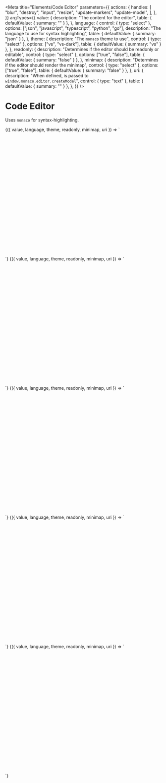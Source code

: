 
<Meta
  title="Elements/Code Editor"
  parameters={{
    actions: {
      handles: [
        "blur",
        "destroy",
        "input",
        "resize",
        "update-markers",
        "update-model",
      ],
    },
  }}
  argTypes={{
    value: {
      description: "The content for the editor",
      table: { defaultValue: { summary: "" } },
    },
    language: {
      control: { type: "select" },
      options: ["json", "javascript", "typescript", "python", "go"],
      description: "The language to use for syntax highlighting",
      table: { defaultValue: { summary: "json" } },
    },
    theme: {
      description: "The `monaco` theme to use",
      control: { type: "select" },
      options: ["vs", "vs-dark"],
      table: { defaultValue: { summary: "vs" } },
    },
    readonly: {
      description: "Determines if the editor should be readonly or editable",
      control: { type: "select" },
      options: ["true", "false"],
      table: { defaultValue: { summary: "false" } },
    },
    minimap: {
      description: "Determines if the editor should render the minimap",
      control: { type: "select" },
      options: ["true", "false"],
      table: { defaultValue: { summary: "false" } },
    },
    uri: {
      description:
        "When defined, is passed to `window.monaco.editor.createModel`",
      control: { type: "text" },
      table: { defaultValue: { summary: "" } },
    },
  }}
/>

# Code Editor

Uses `monaco` for syntax-highlighting.

<Canvas>
  <Story
    name="JSON editor"
    args={{
      language: "json",
      value: jsonCodeExampleSrc,
    }}
  >
    {({ value, language, theme, readonly, minimap, uri }) => `
    <div style='width: 400px; height: 400px;'>
      <v-code-editor 
        value='${value}'
        language='${language}'
        theme='${theme}'
        readonly='${readonly}'
        minimap='${minimap}'
        uri='${uri ?? ""}'
      />
    </div>
    `}
  </Story>
</Canvas>

<Canvas>
  <Story
    name="JavaScript editor"
    args={{
      language: "javascript",
      value: jsCodeExampleSrc,
    }}
  >
    {({ value, language, theme, readonly, minimap, uri }) => `
    <div style='width: 400px; height: 400px;'>
      <v-code-editor 
        value='${value}'
        language='${language}'
        theme='${theme}'
        readonly='${readonly}'
        minimap='${minimap}'
        uri='${uri ?? ""}'
      />
    </div>
    `}
  </Story>
</Canvas>

<Canvas>
  <Story
    name="TypeScript editor"
    args={{
      language: "typescript",
      value: tsCodeExampleSrc,
    }}
  >
    {({ value, language, theme, readonly, minimap, uri }) => `
    <div style='width: 400px; height: 400px;'>
      <v-code-editor 
        value='${value}'
        language='${language}'
        theme='${theme}'
        readonly='${readonly}'
        minimap='${minimap}'
        uri='${uri ?? ""}'
      />
    </div>
    `}
  </Story>
</Canvas>

<Canvas>
  <Story
    name="Python editor"
    args={{
      language: "python",
      value: pythonCodeExampleSrc,
    }}
  >
    {({ value, language, theme, readonly, minimap, uri }) => `
    <div style='width: 400px; height: 400px;'>
      <v-code-editor 
        value='${value}'
        language='${language}'
        theme='${theme}'
        readonly='${readonly}'
        minimap='${minimap}'
        uri='${uri ?? ""}'
      />
    </div>
    `}
  </Story>
</Canvas>

<Canvas>
  <Story
    name="Go editor"
    args={{
      language: "go",
      value: goCodeExampleSrc,
    }}
  >
    {({ value, language, theme, readonly, minimap, uri }) => `
    <div style='width: 400px; height: 400px;'>
      <v-code-editor 
        value='${value}'
        language='${language}'
        theme='${theme}'
        readonly='${readonly}'
        minimap='${minimap}'
        uri='${uri ?? ""}'
      />
    </div>
    `}
  </Story>
</Canvas>
